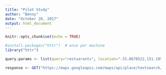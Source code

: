 ```yaml
---
title: "Pilot Study"
author: "Benny"
date: "October 28, 2017"
output: html_document
---
```


```r
knitr::opts_chunk$set(echo = TRUE)

#install.packages("httr")  # once per machine
library("httr")

query.params <- list(query="restuarants", location="-33.8670522,151.1957362", key="AIzaSyA0OM7dRXjjaEaf__06DaRZbfkza9jW1vw")

response <- GET("https://maps.googleapis.com/maps/api/place/textsearch/json?query=", query = query.params)


```

